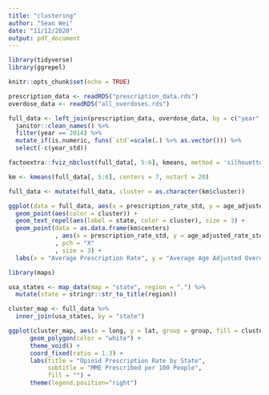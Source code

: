 ```yaml
---
title: "clustering"
author: "Sean Wei"
date: "11/12/2020"
output: pdf_document
---
```


```r
library(tidyverse)
library(ggrepel)

knitr::opts_chunk$set(echo = TRUE)
```

```r
prescription_data <- readRDS("prescription_data.rds")
overdose_data <- readRDS("all_overdoses.rds")

full_data <- left_join(prescription_data, overdose_data, by = c("year", "State")) %>% 
  janitor::clean_names() %>% 
  filter(year == 2014) %>% 
  mutate_if(is.numeric, funs(`std`=scale(.) %>% as.vector())) %>% 
  select(-c(year_std))

factoextra::fviz_nbclust(full_data[, 5:6], kmeans, method = 'silhouette')

km <- kmeans(full_data[, 5:6], centers = 7, nstart = 20)

full_data <- mutate(full_data, cluster = as.character(km$cluster))

ggplot(data = full_data, aes(x = prescription_rate_std, y = age_adjusted_rate_std)) + 
  geom_point(aes(color = cluster)) +
  geom_text_repel(aes(label = state, color = cluster), size = 3) +
  geom_point(data = as.data.frame(km$centers)
             , aes(x = prescription_rate_std, y = age_adjusted_rate_std)
             , pch = "X"
             , size = 3) +
  labs(x = "Average Prescription Rate", y = "Average Age Adjusted Overdose Rate", color = "Cluster Assignment")
```

```r
library(maps)

usa_states <- map_data(map = "state", region = ".") %>% 
  mutate(state = stringr::str_to_title(region))

cluster_map <- full_data %>%
  inner_join(usa_states, by = "state")

ggplot(cluster_map, aes(x = long, y = lat, group = group, fill = cluster)) +
      geom_polygon(color = "white") +
      theme_void() +
      coord_fixed(ratio = 1.3) +
      labs(title = "Opioid Prescription Rate by State",
           subtitle = "MME Prescribed per 100 People",
           fill = "") +
      theme(legend.position="right")
```




